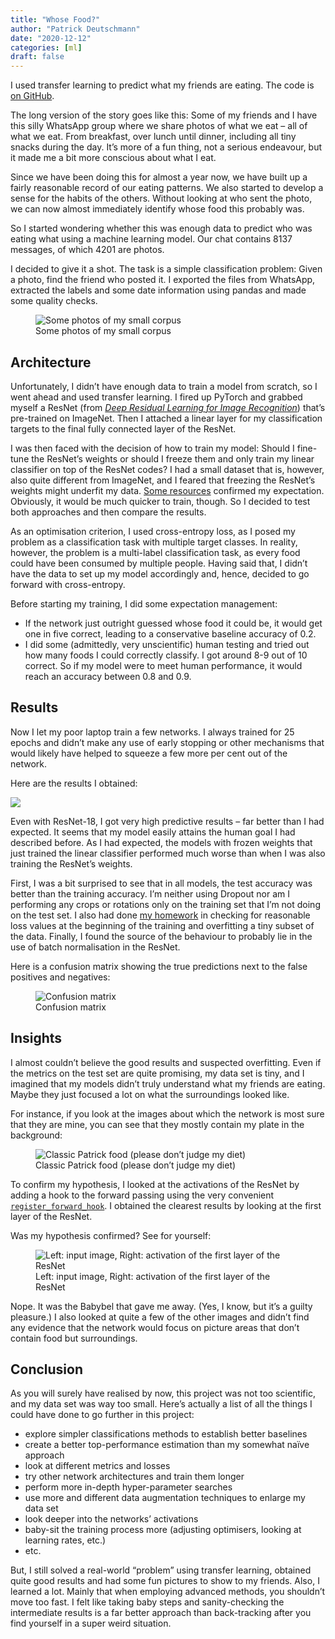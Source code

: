 ```yaml
---
title: "Whose Food?"
author: "Patrick Deutschmann"
date: "2020-12-12"
categories: [ml]
draft: false
---
```



I used transfer learning to predict what my friends are eating. The code is [on GitHub](https://github.com/deutschmn/whose-food).

The long version of the story goes like this: Some of my friends and I have this silly WhatsApp group where we share photos of what we eat – all of what we eat. From breakfast, over lunch until dinner, including all tiny snacks during the day. It’s more of a fun thing, not a serious endeavour, but it made me a bit more conscious about what I eat. 

Since we have been doing this for almost a year now, we have built up a fairly reasonable record of our eating patterns. We also started to develop a sense for the habits of the others. Without looking at who sent the photo, we can now almost immediately identify whose food this probably was. 

So I started wondering whether this was enough data to predict who was eating what using a machine learning model. Our chat contains 8137 messages, of which 4201 are photos. 

I decided to give it a shot. The task is a simple classification problem: Given a photo, find the friend who posted it. I exported the files from WhatsApp, extracted the labels and some date information using pandas and made some quality checks.

![Some photos of my small corpus](img/example.jpg)

## Architecture

Unfortunately, I didn’t have enough data to train a model from scratch, so I went ahead and used transfer learning. I fired up PyTorch and grabbed myself a ResNet (from [*Deep Residual Learning for Image Recognition*](https://arxiv.org/pdf/1512.03385.pdf)) that’s pre-trained on ImageNet. Then I attached a linear layer for my classification targets to the final fully connected layer of the ResNet.

I was then faced with the decision of how to train my model: Should I fine-tune the ResNet’s weights or should I freeze them and only train my linear classifier on top of the ResNet codes? I had a small dataset that is, however, also quite different from ImageNet, and I feared that freezing the ResNet’s weights might underfit my data.  [Some resources](https://cs231n.github.io/transfer-learning/) confirmed my expectation. Obviously, it would be much quicker to train, though. So I decided to test both approaches and then compare the results.

As an optimisation criterion, I used cross-entropy loss, as I posed my problem as a classification task with multiple target classes. In reality, however, the problem is a multi-label classification task, as every food could have been consumed by multiple people. Having said that, I didn’t have the data to set up my model accordingly and, hence, decided to go forward with cross-entropy.

Before starting my training, I did some expectation management: 

- If the network just outright guessed whose food it could be, it would get one in five correct, leading to a conservative baseline accuracy of 0.2.
- I did some (admittedly, very unscientific) human testing and tried out how many foods I could correctly classify. I got around 8-9 out of 10 correct. So if my model were to meet human performance, it would reach an accuracy between 0.8 and 0.9.

## Results

Now I let my poor laptop train a few networks. I always trained for 25 epochs and didn’t make any use of early stopping or other mechanisms that would likely have helped to squeeze a few more per cent out of the network. 

Here are the results I obtained: 

![](img/results.png)

Even with ResNet-18, I got very high predictive results – far better than I had expected. It seems that my model easily attains the human goal I had described before. As I had expected, the models with frozen weights that just trained the linear classifier performed much worse than when I was also training the ResNet’s weights. 

First, I was a bit surprised to see that in all models, the test accuracy was better than the training accuracy. I’m neither using Dropout nor am I performing any crops or rotations only on the training set that I’m not doing on the test set. I also had done [my homework](https://cs231n.github.io/neural-networks-3/#sanitycheck) in checking for reasonable loss values at the beginning of the training and overfitting a tiny subset of the data. Finally, I found the source of the behaviour to probably lie in the use of batch normalisation in the ResNet. 

Here is a confusion matrix showing the true predictions next to the false positives and negatives: 

![Confusion matrix](img/confusion.png)

## Insights

I almost couldn’t believe the good results and suspected overfitting. Even if the metrics on the test set are quite promising, my data set is tiny, and I imagined that my models didn’t truly understand what my friends are eating. Maybe they just focused a lot on what the surroundings looked like.

For instance, if you look at the images about which the network is most sure that they are mine, you can see that they mostly contain my plate in the background:

![Classic Patrick food (please don’t judge my diet)](img/classic_patrick.jpg)

To confirm my hypothesis, I looked at the activations of the ResNet by adding a hook to the forward passing using the very convenient [`register_forward_hook`](https://pytorch.org/docs/stable/generated/torch.nn.Module.html?highlight=register_forward_hook#torch.nn.Module.register_forward_hook). I obtained the clearest results by looking at the first layer of the ResNet. 

Was my hypothesis confirmed? See for yourself:

![Left: input image, Right: activation of the first layer of the ResNet](img/babybel.jpg)

Nope. It was the Babybel that gave me away. (Yes, I know, but it’s a guilty pleasure.) I also looked at quite a few of the other images and didn’t find any evidence that the network would focus on picture areas that don’t contain food but surroundings.

## Conclusion

As you will surely have realised by now, this project was not too scientific, and my data set was way too small. Here’s actually a list of all the things I could have done to go further in this project:

- explore simpler classifications methods to establish better baselines
- create a better top-performance estimation than my somewhat naïve approach
- look at different metrics and losses
- try other network architectures and train them longer
- perform more in-depth hyper-parameter searches
- use more and different data augmentation techniques to enlarge my data set
- look deeper into the networks’ activations
- baby-sit the training process more (adjusting optimisers, looking at learning rates, etc.)
- etc.

But, I still solved a real-world "problem" using transfer learning, obtained quite good results and had some fun pictures to show to my friends. Also, I learned a lot. Mainly that when employing advanced methods, you shouldn’t move too fast. I felt like taking baby steps and sanity-checking the intermediate results is a far better approach than back-tracking after you find yourself in a super weird situation.
